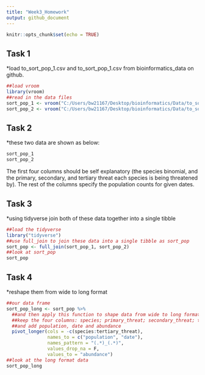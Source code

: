 ```yaml
---
title: "Week3_Homework"
output: github_document
---
```


```r
knitr::opts_chunk$set(echo = TRUE)
```

## Task 1
*load to_sort_pop_1.csv and to_sort_pop_1.csv from bioinformatics_data on github.
```r
##load vroom
library(vroom)
##read in the data files
sort_pop_1 <- vroom("C:/Users/bw21167/Desktop/bioinformatics/Data/to_sort_pop_1.csv")
sort_pop_2 <- vroom("C:/Users/bw21167/Desktop/bioinformatics/Data/to_sort_pop_2.csv")
```
## Task 2
*these two data are shown as below:
```r
sort_pop_1
sort_pop_2
```
The first four columns should be self explanatory (the species binomial, and the primary, secondary, and tertiary threat each species is being threatened by). The rest of the columns specify the population counts for given dates.

## Task 3
*using tidyverse join both of these data together into a single tibble
```r
##load the tidyverse
library("tidyverse")
##use full_join to join these data into a single tibble as sort_pop
sort_pop <- full_join(sort_pop_1, sort_pop_2)
##look at sort_pop
sort_pop
```

## Task 4
*reshape them from wide to long format
```r
##our data frame
sort_pop_long <- sort_pop %>%
  ##and then apply this function to shape data from wide to long format
  ##keep the four columns: species; primary_threat; secondary_threat; tertiary_threat
  ##and add population, date and abundance
  pivot_longer(cols = -c(species:tertiary_threat),
               names_to = c("population", "date"),
               names_pattern = "(.*)_(.*)",
               values_drop_na = F,
               values_to = "abundance")
##look at the long format data
sort_pop_long
```
